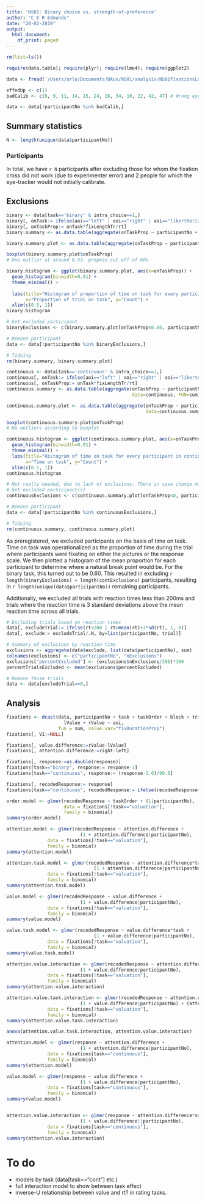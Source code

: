 ```yaml
---
title: 'NS01: Binary choice vs. strength-of-preference'
author: "C E R Edmunds"
date: "20-02-2019"
output:
  html_document:
    df_print: paged
---
```


```r
rm(list=ls()) 

require(data.table); require(plyr); require(lme4); require(ggplot2)

data <- fread('/Users/arlo/Documents/DAUs/NS01/analysis/NS01fixationsLong.csv', stringsAsFactors=F)

effedUp <- c(1)
badCalib <- c(6, 9, 11, 14, 15, 24, 26, 34, 10, 22, 42, 47) # Wrong eye

data <- data[!participantNo %in% badCalib,]
```

## Summary statistics
```r
N <- length(unique(data$participantNo))
```

### Participants
In total, we have `r N` participants after excluding those for whom the fixation cross did not work (due to experimenter error) and 2 people for which the eye-tracker would not initially calibrate. 

## Exclusions
```r
binary <- data[task=='binary' & intra_choice==1,]
binary[, onTask:= ifelse(aoi=="left" | aoi=="right" | aoi=="likertHorizontal", 1, 0)]
binary[, onTaskProp:= onTask*fixLengthTr/rt]
binary.summary <- as.data.table(aggregate(onTaskProp ~ participantNo + trial, data=binary, FUN=sum))

binary.summary.plot <- as.data.table(aggregate(onTaskProp ~ participantNo, data=binary.summary, FUN=mean))

boxplot(binary.summary.plot$onTaskProp)
# One outlier at around 0.53, propose cut off of 60% 

binary.histogram <- ggplot(binary.summary.plot, aes(x=onTaskProp)) + 
  geom_histogram(binwidth=0.01) +
  theme_minimal() +
  
  labs(title="Histogram of proportion of time on task for every participant in binary task", 
       x="Proportion of trial on task", y="Count") +
  xlim(c(0.5, 1))
binary.histogram

# Get excluded participant
binaryExclusions <- c(binary.summary.plot[onTaskProp<0.60, participantNo])

# Remove participant
data <- data[!participantNo %in% binaryExclusions,]

# Tidying
rm(binary.summary, binary.summary.plot)
```

```r
continuous <- data[task=='continuous' & intra_choice==1,]
continuous[, onTask:= ifelse(aoi=="left" | aoi=="right" | aoi=="likertHorizontal", 1, 0)]
continuous[, onTaskProp:= onTask*fixLengthTr/rt]
continuous.summary <- as.data.table(aggregate(onTaskProp ~ participantNo + trial, 
                                              data=continuous, FUN=sum))

continuous.summary.plot <- as.data.table(aggregate(onTaskProp ~ participantNo, 
                                                   data=continuous.summary, FUN=mean))

boxplot(continuous.summary.plot$onTaskProp)
# No outliers according to boxplot 

continuous.histogram <- ggplot(continuous.summary.plot, aes(x=onTaskProp)) + 
  geom_histogram(binwidth=0.01) + 
  theme_minimal() +
  labs(title="Histogram of time on task for every participant in continuous task", 
       x="Time on task", y="Count") +
  xlim(c(0.5, 1))
continuous.histogram

# Not really needed, due to lack of exclusions. There in case change mind.
# Get excluded participant(s)
continuousExclusions <- c(continuous.summary.plot[onTaskProp<0, participantNo])

# Remove participant
data <- data[!participantNo %in% continuousExclusions,]

# Tidying
rm(continuous.summary, continuous.summary.plot)
```
As preregistered, we excluded participants on the basis of time on task. Time on task was operationalized as the proportion of time during the trial where participants were fixating on either the pictures or the response scale. We then plotted a histogram of the mean proportion for each participant to determine where a natural break point would be. For the binary task, this turned out to be 0.60. This resulted in excluding `r length(binaryExclusions) + length(contExclusions)` participants, resulting in `r length(unique(data$participantNo))` remaining participants. 

Additionally, we excluded all trials with reaction times less than 200ms and trials where the reaction time is 3 standard deviations above the mean reaction time across all trials.
```r
# Excluding trials based on reaction times
data[, excludeTrial:= ifelse(rt<200 | rt>mean(rt)+3*sd(rt), 1, 0)]
data[, exclude:= excludeTrial/.N, by=list(participantNo, trial)]

# Summary of exclusions by reaction time
exclusions <- aggregate(data$exclude, list(data$participantNo), sum)
colnames(exclusions) <- c("participantNo", "nExclusions")
exclusions["percentExcluded"] <- (exclusions$nExclusions/300)*100
percentTrialsExcluded <- mean(exclusions$percentExcluded)

# Remove those trials
data <- data[excludeTrial==0,]
```

<!-- # Manipulation checks -->
<!-- Looking at responses in the continuous task -->
<!-- ```{r} -->
<!-- hist(continuous$response, breaks=1:100) -->

<!-- continuous[, rescaledResponse:= ifelse(response<=50, response, 101-response)] -->
<!-- continuous.responses <- aggregate(rescaledResponse ~ participantNo + block, data=continuous, FUN=sd) -->

<!-- boxplot(rescaledResponse ~ participantNo, data=continuous) -->
<!-- boxplot(rescaledResponse ~ participantNo, data=continuous[block==1]) -->
<!-- boxplot(rescaledResponse ~ participantNo, data=continuous[block==2]) -->

<!-- # Looking to see whether this makes a difference for different blocks -->
<!-- t.test(rescaledResponse ~ block, data=continuous) -->

<!-- # # Looking at entropy of decisions -->
<!-- # entropy.table <- dcast(continuous, participantNo + rescaledResponse ~ .,  -->
<!-- #                        value.var = "rescaledResponse") -->
<!-- # colnames(entropy.table) <- c("participantNo", "rescaledResponse", "N") -->
<!-- #  -->
<!-- # x <- ddply(entropy.table, .(participantNo), summarize,  -->
<!-- #       entropy = entropy(N, method="Laplace")) -->
<!-- # barplot(x$entropy) -->
<!-- ``` -->

## Analysis
```r
fixations <- dcast(data, participantNo + task + taskOrder + block + trial + response + rt +
                     lValue + rValue ~ aoi,
                   fun = sum, value.var="fixDurationProp")
fixations[, V1:=NULL]

fixations[, value.difference:=rValue-lValue]
fixations[, attention.difference:=right-left]

fixations[, response:=as.double(response)]
fixations[task=="binary", response:= response-1]
fixations[task=="continuous", response:= (response-1.0)/99.0]

fixations[, recodedResponse:= response]
fixations[task=="continuous", recodedResponse:= ifelse(recodedResponse<=0.5, 0, 1)]

order.model <- glmer(recodedResponse ~ taskOrder + (1|participantNo), 
                     data = fixations[!task=="valuation"], 
                     family = binomial)
summary(order.model)

attention.model <- glmer(recodedResponse ~ attention.difference + 
                           (1 + attention.difference|participantNo), 
               data = fixations[!task=="valuation"],
               family = binomial)
summary(attention.model)

attention.task.model <- glmer(recodedResponse ~ attention.difference*task + 
                                (1 + attention.difference|participantNo), 
               data = fixations[!task=="valuation"],
               family = binomial)
summary(attention.task.model)

value.model <- glmer(recodedResponse ~ value.difference + 
                           (1 + value.difference|participantNo), 
               data = fixations[!task=="valuation"],
               family = binomial)
summary(value.model)

value.task.model <- glmer(recodedResponse ~ value.difference*task + 
                                (1 + value.difference|participantNo), 
               data = fixations[!task=="valuation"],
               family = binomial)
summary(value.task.model)

attention.value.interaction <- glmer(recodedResponse ~ attention.difference*value.difference + 
                           (1 + value.difference|participantNo), 
               data = fixations[!task=="valuation"],
               family = binomial)
summary(attention.value.interaction)

attention.value.task.interaction <- glmer(recodedResponse ~ attention.difference*value.difference*task + 
                           (1 + value.difference|participantNo) + (attention.difference-1|participantNo), 
               data = fixations[!task=="valuation"],
               family = binomial)
summary(attention.value.task.interaction)

anova(attention.value.task.interaction, attention.value.interaction)

```

```r
attention.model <- glmer(response ~ attention.difference + 
                           (1 + attention.difference|participantNo), 
               data = fixations[task=="continuous"],
               family = binomial)
summary(attention.model)

value.model <- glmer(response ~ value.difference + 
                           (1 + value.difference|participantNo), 
               data = fixations[task=="continuous"],
               family = binomial)
summary(value.model)


attention.value.interaction <- glmer(response ~ attention.difference*value.difference + 
                           (1 + value.difference||participantNo), 
               data = fixations[task=="continuous"],
               family = binomial)
summary(attention.value.interaction)
```

# To do
- models by task (data[task=="cont"] etc.)
- full interaction model to show between task effect
- inverse-U relationship between value and rt? in rating tasks.